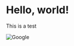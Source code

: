 # Hello, world!

This is a test

![Google](https://www.google.com/images/branding/googlelogo/2x/googlelogo_color_272x92dp.png)
